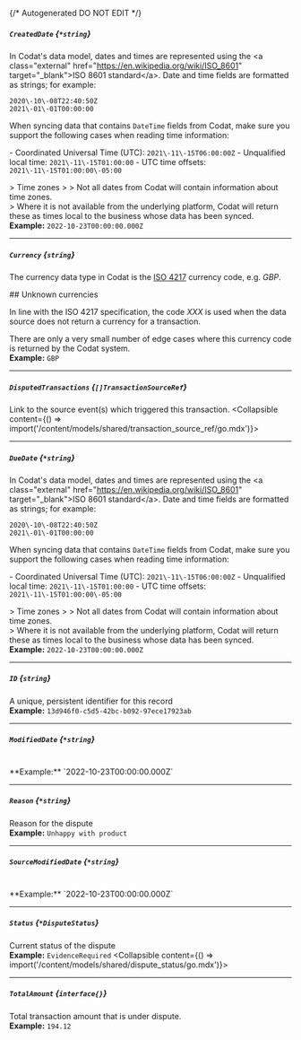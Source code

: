 {/* Autogenerated DO NOT EDIT  */}

##### `CreatedDate` *{`*string`}*
In Codat's data model, dates and times are represented using the \<a class\="external" href\="https://en.wikipedia.org/wiki/ISO_8601" target\="_blank"\>ISO 8601 standard\</a\>. Date and time fields are formatted as strings; for example:

```
2020\-10\-08T22:40:50Z
2021\-01\-01T00:00:00
```



When syncing data that contains `DateTime` fields from Codat, make sure you support the following cases when reading time information:

\- Coordinated Universal Time (UTC): `2021\-11\-15T06:00:00Z`
\- Unqualified local time: `2021\-11\-15T01:00:00`
\- UTC time offsets: `2021\-11\-15T01:00:00\-05:00`

\> Time zones
\> 
\> Not all dates from Codat will contain information about time zones.  
\> Where it is not available from the underlying platform, Codat will return these as times local to the business whose data has been synced.
<br/>
**Example:** `2022-10-23T00:00:00.000Z`

---
##### `Currency` *{`string`}*
The currency data type in Codat is the [ISO 4217](https://en.wikipedia.org/wiki/ISO_4217) currency code, e.g. _GBP_.

\#\# Unknown currencies

In line with the ISO 4217 specification, the code _XXX_ is used when the data source does not return a currency for a transaction. 

There are only a very small number of edge cases where this currency code is returned by the Codat system.
<br/>
**Example:** `GBP`

---
##### `DisputedTransactions` *{`[]TransactionSourceRef`}*
Link to the source event(s) which triggered this transaction.
<Collapsible content={() => import('/content/models/shared/transaction_source_ref/go.mdx')}>
</Collapsible>

---
##### `DueDate` *{`*string`}*
In Codat's data model, dates and times are represented using the \<a class\="external" href\="https://en.wikipedia.org/wiki/ISO_8601" target\="_blank"\>ISO 8601 standard\</a\>. Date and time fields are formatted as strings; for example:

```
2020\-10\-08T22:40:50Z
2021\-01\-01T00:00:00
```



When syncing data that contains `DateTime` fields from Codat, make sure you support the following cases when reading time information:

\- Coordinated Universal Time (UTC): `2021\-11\-15T06:00:00Z`
\- Unqualified local time: `2021\-11\-15T01:00:00`
\- UTC time offsets: `2021\-11\-15T01:00:00\-05:00`

\> Time zones
\> 
\> Not all dates from Codat will contain information about time zones.  
\> Where it is not available from the underlying platform, Codat will return these as times local to the business whose data has been synced.
<br/>
**Example:** `2022-10-23T00:00:00.000Z`

---
##### `ID` *{`string`}*
A unique, persistent identifier for this record
<br/>
**Example:** `13d946f0-c5d5-42bc-b092-97ece17923ab`

---
##### `ModifiedDate` *{`*string`}*
<br/>
**Example:** `2022-10-23T00:00:00.000Z`

---
##### `Reason` *{`*string`}*
Reason for the dispute
<br/>
**Example:** `Unhappy with product`

---
##### `SourceModifiedDate` *{`*string`}*
<br/>
**Example:** `2022-10-23T00:00:00.000Z`

---
##### `Status` *{`*DisputeStatus`}*
Current status of the dispute
<br/>
**Example:** `EvidenceRequired`
<Collapsible content={() => import('/content/models/shared/dispute_status/go.mdx')}>
</Collapsible>

---
##### `TotalAmount` *{`interface{}`}*
Total transaction amount that is under dispute.
<br/>
**Example:** `194.12`

